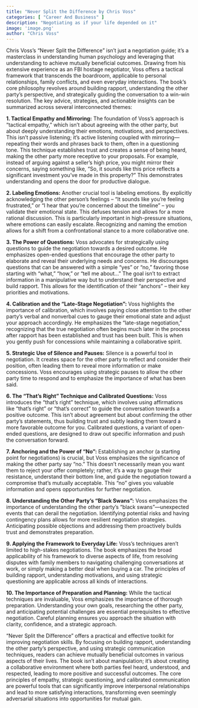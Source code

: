 ```yaml
---
title: "Never Split the Difference by Chris Voss"
categories: [ "Career And Business" ]
description: "Negotiating as if your life depended on it"
image: 'image.png'
author: "Chris Voss"
---
```

Chris Voss's "Never Split the Difference" isn't just a negotiation guide; it's a masterclass in understanding human psychology and leveraging that understanding to achieve mutually beneficial outcomes.  Drawing from his extensive experience as an FBI hostage negotiator, Voss offers a tactical framework that transcends the boardroom, applicable to personal relationships, family conflicts, and even everyday interactions.  The book's core philosophy revolves around building rapport, understanding the other party's perspective, and strategically guiding the conversation to a win-win resolution.  The key advice, strategies, and actionable insights can be summarized across several interconnected themes:

**1. Tactical Empathy and Mirroring:** The foundation of Voss's approach is "tactical empathy," which isn't about agreeing with the other party, but about deeply understanding their emotions, motivations, and perspectives. This isn't passive listening; it's active listening coupled with mirroring—repeating their words and phrases back to them, often in a questioning tone. This technique establishes trust and creates a sense of being heard, making the other party more receptive to your proposals.  For example, instead of arguing against a seller's high price, you might mirror their concerns, saying something like, "So, it sounds like this price reflects a significant investment you've made in this property?" This demonstrates understanding and opens the door for productive dialogue.

**2. Labeling Emotions:**  Another crucial tool is labeling emotions.  By explicitly acknowledging the other person's feelings – "It sounds like you're feeling frustrated," or "I hear that you're concerned about the timeline" – you validate their emotional state.  This defuses tension and allows for a more rational discussion. This is particularly important in high-pressure situations, where emotions can easily escalate. Recognizing and naming the emotion allows for a shift from a confrontational stance to a more collaborative one.

**3. The Power of Questions:** Voss advocates for strategically using questions to guide the negotiation towards a desired outcome. He emphasizes open-ended questions that encourage the other party to elaborate and reveal their underlying needs and concerns.  He discourages questions that can be answered with a simple "yes" or "no," favoring those starting with "what," "how," or "tell me about..."  The goal isn't to extract information in a manipulative way but to understand their perspective and build rapport. This allows for the identification of their "anchors" – their key priorities and motivations.

**4. Calibration and the "Late-Stage Negotiation":** Voss highlights the importance of calibration, which involves paying close attention to the other party's verbal and nonverbal cues to gauge their emotional state and adjust your approach accordingly.  He emphasizes the “late-stage negotiation,” recognizing that the true negotiation often begins much later in the process after rapport has been established and trust has been built.  This is when you gently push for concessions while maintaining a collaborative spirit.

**5. Strategic Use of Silence and Pauses:** Silence is a powerful tool in negotiation. It creates space for the other party to reflect and consider their position, often leading them to reveal more information or make concessions.  Voss encourages using strategic pauses to allow the other party time to respond and to emphasize the importance of what has been said.

**6. The "That's Right" Technique and Calibrated Questions:**  Voss introduces the "that's right" technique, which involves using affirmations like "that's right" or "that's correct" to guide the conversation towards a positive outcome. This isn't about agreement but about confirming the other party's statements, thus building trust and subtly leading them toward a more favorable outcome for you. Calibrated questions, a variant of open-ended questions, are designed to draw out specific information and push the conversation forward.

**7. Anchoring and the Power of “No”:** Establishing an anchor (a starting point for negotiations) is crucial, but Voss emphasizes the significance of making the other party say “no.”  This doesn't necessarily mean you want them to reject your offer completely; rather, it's a way to gauge their resistance, understand their bottom line, and guide the negotiation toward a compromise that's mutually acceptable. This "no" gives you valuable information and opens opportunities for further negotiation.

**8.  Understanding the Other Party's "Black Swans":** Voss emphasizes the importance of understanding the other party's "black swans"—unexpected events that can derail the negotiation. Identifying potential risks and having contingency plans allows for more resilient negotiation strategies.  Anticipating possible objections and addressing them proactively builds trust and demonstrates preparation.

**9.  Applying the Framework to Everyday Life:** Voss's techniques aren't limited to high-stakes negotiations.  The book emphasizes the broad applicability of his framework to diverse aspects of life, from resolving disputes with family members to navigating challenging conversations at work, or simply making a better deal when buying a car. The principles of building rapport, understanding motivations, and using strategic questioning are applicable across all kinds of interactions.

**10. The Importance of Preparation and Planning:** While the tactical techniques are invaluable, Voss emphasizes the importance of thorough preparation.  Understanding your own goals, researching the other party, and anticipating potential challenges are essential prerequisites to effective negotiation.  Careful planning ensures you approach the situation with clarity, confidence, and a strategic approach.


"Never Split the Difference" offers a practical and effective toolkit for improving negotiation skills.  By focusing on building rapport, understanding the other party's perspective, and using strategic communication techniques, readers can achieve mutually beneficial outcomes in various aspects of their lives. The book isn't about manipulation; it's about creating a collaborative environment where both parties feel heard, understood, and respected, leading to more positive and successful outcomes.  The core principles of empathy, strategic questioning, and calibrated communication are powerful tools that can significantly improve interpersonal relationships and lead to more satisfying interactions, transforming even seemingly adversarial situations into opportunities for mutual gain.

